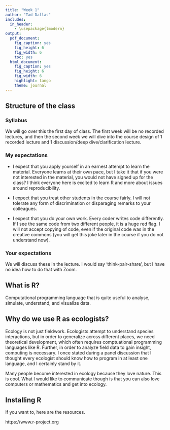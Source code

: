 ```yaml
---
title: "Week 1"
author: "Tad Dallas"
includes:
  in_header:
    - \usepackage{lmodern}
output:
  pdf_document:
    fig_caption: yes
    fig_height: 6
    fig_width: 6
    toc: yes
  html_document:
    fig_caption: yes
    fig_height: 6
    fig_width: 6
    highlight: tango
    theme: journal
---
```






## Structure of the class

### Syllabus 

We will go over this the first day of class. The first week will be no recorded lectures, and then the second week we will dive into the course design of 1 recorded lecture and 1 discussion/deep dive/clarification lecture. 





### My expectations

+ I expect that you apply yourself in an earnest attempt to learn the material. Everyone learns at their own pace, but I take it that if you were not interested in the material, you would not have signed up for the class? I think everyone here is excited to learn R and more about issues around reproducibility. 

+ I expect that you treat other students in the course fairly. I will not tolerate any form of discrimination or disparaging remarks to your colleagues. 

+ I expect that you do your own work. Every coder writes code differently. If I see the same code from two different people, it is a huge red flag. I will not accept copying of code, even if the original code was in the creative commons (you will get this joke later in the course if you do not understand now). 







### Your expectations

We will discuss these in the lecture. I would say 'think-pair-share', but I have no idea how to do that with Zoom. 







## What is R?

Computational programming language that is quite useful to analyse, simulate, understand, and visualize data.




## Why do we use R as ecologists?

Ecology is not just fieldwork. Ecologists attempt to understand species interactions, but in order to generalize across different places, we need theoretical development, which often requires comptuational programming languages like R. Further, in order to analyze field data to gain insight, computing is necessary. I once stated during a panel discussion that I thought every ecologist should know how to program in at least one language, and I certainly stand by it. 


Many people become interested in ecology because they love nature. This is cool. What I would like to communicate though is that you can also love computers or mathematics and get into ecology. 






## Installing R

If you want to, here are the resources.

https://www.r-project.org







